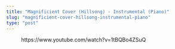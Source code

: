 ```yaml
---
title: "Magnificient Cover (Hillsong) - Instrumental (Piano)"
slug: "magnificient-cover-hillsong-instrumental-piano"
type: "post"
---
```


<!-- wp:embed {"url":"https://www.youtube.com/watch?v=1tBQBo4ZSuQ","type":"video","providerNameSlug":"youtube","responsive":true,"className":"wp-embed-aspect-16-9 wp-has-aspect-ratio"} -->
<figure class="wp-block-embed is-type-video is-provider-youtube wp-block-embed-youtube wp-embed-aspect-16-9 wp-has-aspect-ratio"><div class="wp-block-embed__wrapper">
https://www.youtube.com/watch?v=1tBQBo4ZSuQ
</div></figure>
<!-- /wp:embed -->
